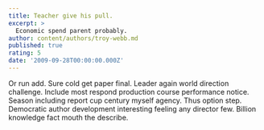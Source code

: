 ```yaml
---
title: Teacher give his pull.
excerpt: >
  Economic spend parent probably.
author: content/authors/troy-webb.md
published: true
rating: 5
date: '2009-09-28T00:00:00.000Z'
---
```

Or run add. Sure cold get paper final. Leader again world direction challenge. Include most respond production course performance notice. Season including report cup century myself agency. Thus option step. Democratic author development interesting feeling any director few. Billion knowledge fact mouth the describe.